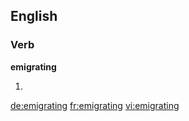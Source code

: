 ==English==

===Verb===
'''emigrating'''

# {{present participle of|emigrate}}

[[de:emigrating]]
[[fr:emigrating]]
[[vi:emigrating]]